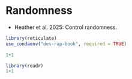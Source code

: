 # Randomness {#sec-distributions}

:::{.guidelines}
* Heather et al. 2025: Control randomness.
:::

<!--sampling distributions and seeds... link to @sec-input_data-->

```r
library(reticulate)
use_condaenv("des-rap-book", required = TRUE)
```

```python
1+1
```

```r
library(readr)
1+1
```